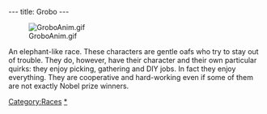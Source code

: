 ---
title: Grobo
---

[[Image:GroboAnim.gif|right]]

An elephant-like race. These characters are gentle oafs who try to stay out of trouble. They do, however, have their character and their own particular quirks: they enjoy picking, gathering and DIY jobs. In fact they enjoy everything. They are cooperative and hard-working even if some of them are not exactly Nobel prize winners.

{{stub}}

[[Category:Races]]
[[Category:Grobos|*]]